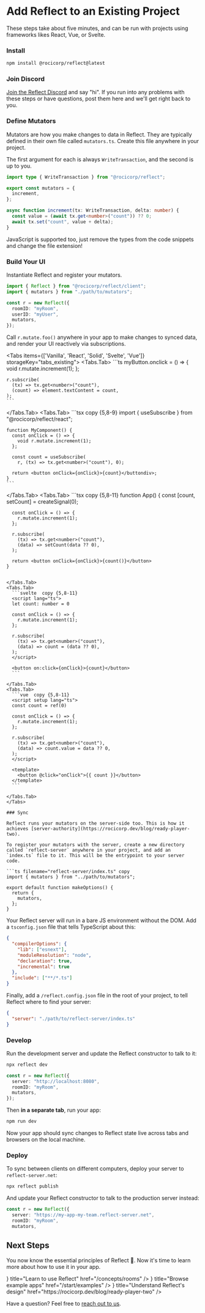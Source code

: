 
# Add Reflect to an Existing Project

These steps take about five minutes, and can be run with projects using frameworks likes React, Vue, or Svelte.

<Steps>

### Install

```bash copy
npm install @rocicorp/reflect@latest
```

### Join Discord

[Join the Reflect Discord](https://discord.reflect.net/) and say "hi". If you run into any problems with these steps or have questions, post them here and we'll get right back to you.

### Define Mutators

Mutators are how you make changes to data in Reflect. They are typically defined in their own file called `mutators.ts`. Create this file anywhere in your project.

The first argument for each is always `WriteTransaction`, and the second is up to you.

```ts filename="mutators.ts" copy
import type { WriteTransaction } from "@rocicorp/reflect";

export const mutators = {
  increment,
};

async function increment(tx: WriteTransaction, delta: number) {
  const value = (await tx.get<number>("count")) ?? 0;
  await tx.set("count", value + delta);
}
```

<Callout type="info">
  JavaScript is supported too, just remove the types from the code snippets and
  change the file extension!
</Callout>

### Build Your UI

Instantiate Reflect and register your mutators.

```ts copy
import { Reflect } from "@rocicorp/reflect/client";
import { mutators } from "./path/to/mutators";

const r = new Reflect({
  roomID: "myRoom",
  userID: "myUser",
  mutators,
});
```

Call `r.mutate.foo()` anywhere in your app to make changes to synced data, and render your UI reactively via subscriptions.

<Tabs items={['Vanilla', 'React', 'Solid', 'Svelte', 'Vue']} storageKey="tabs_existing">
  <Tabs.Tab>
    ```ts
    myButton.onclick = () => {
      void r.mutate.increment(1);
    };

    r.subscribe(
      (tx) => tx.get<number>("count"),
      (count) => element.textContent = count,
    );
    ```

</Tabs.Tab>
  <Tabs.Tab>
    ```tsx copy {5,8-9}
    import { useSubscribe } from "@rocicorp/reflect/react";

    function MyComponent() {
      const onClick = () => {
        void r.mutate.increment(1);
      };

      const count = useSubscribe(
        r, (tx) => tx.get<number>("count"), 0);

      return <button onClick={onClick}>{count}</buttondiv>;
    }
    ```

  </Tabs.Tab>
  <Tabs.Tab>
    ```tsx  copy {5,8-11}
    function App() {
      const [count, setCount] = createSignal(0);

      const onClick = () => {
        r.mutate.increment(1);
      };

      r.subscribe(
        (tx) => tx.get<number>("count"),
        (data) => setCount(data ?? 0),
      );

      return <button onClick={onClick}>{count()}</button>
    }

````

</Tabs.Tab>
<Tabs.Tab>
  ```svelte  copy {5,8-11}
  <script lang="ts">
  let count: number = 0

  const onClick = () => {
    r.mutate.increment(1);
  };

  r.subscribe(
    (tx) => tx.get<number>("count"),
    (data) => count = (data ?? 0),
  );
  </script>

  <button on:click={onClick}>{count}</button>
  ```

</Tabs.Tab>
<Tabs.Tab>
  ```vue  copy {5,8-11}
  <script setup lang="ts">
  const count = ref(0)

  const onClick = () => {
    r.mutate.increment(1);
  };

  r.subscribe(
    (tx) => tx.get<number>("count"),
    (data) => count.value = data ?? 0,
  );
  </script>

  <template>
    <button @click="onClick">{{ count }}</button>
  </template>
  ```

</Tabs.Tab>
</Tabs>

### Sync

Reflect runs your mutators on the server-side too. This is how it achieves [server-authority](https://rocicorp.dev/blog/ready-player-two).

To register your mutators with the server, create a new directory called `reflect-server` anywhere in your project, and add an `index.ts` file to it. This will be the entrypoint to your server code.

```ts filename="reflect-server/index.ts" copy
import { mutators } from "../path/to/mutators";

export default function makeOptions() {
  return {
    mutators,
  };
}
````

Your Reflect server will run in a bare JS environment without the DOM. Add a `tsconfig.json` file that tells TypeScript about this:

```json filename="reflect-server/tsconfig.json" copy
{
  "compilerOptions": {
    "lib": ["esnext"],
    "moduleResolution": "node",
    "declaration": true,
    "incremental": true
  },
  "include": ["**/*.ts"]
}
```

Finally, add a `/reflect.config.json` file in the root of your project, to tell Reflect where to find your server:

```json filename="/reflect.config.json" copy
{
  "server": "./path/to/reflect-server/index.ts"
}
```

### Develop

Run the development server and update the Reflect constructor to talk to it:

```bash copy
npx reflect dev
```

```ts copy {2}
const r = new Reflect({
  server: "http://localhost:8080",
  roomID: "myRoom",
  mutators,
});
```

Then **in a separate tab**, run your app:

```bash copy
npm run dev
```

Now your app should sync changes to Reflect state live across tabs and browsers on the local machine.

### Deploy

To sync between clients on different computers, deploy your server to `reflect-server.net`:

```bash copy
npx reflect publish
```

And update your Reflect constructor to talk to the production server instead:

```ts copy {2}
const r = new Reflect({
  server: "https://my-app-my-team.reflect-server.net",
  roomID: "myRoom",
  mutators,
```

</Steps>

## Next Steps

You now know the essential principles of Reflect 🎉. Now it's time to learn more about how to use it in your app.

<Cards>
  <Card icon={<HowTo />} title="Learn to use Reflect" href="/concepts/rooms" />
  <Card
    icon={<Examples />}
    title="Browse example apps"
    href="/start/examples"
  />
  <Card
    icon={<HowTo />}
    title="Understand Reflect's design"
    href="https://rocicorp.dev/blog/ready-player-two"
  />
</Cards>

Have a question? Feel free to [reach out to us](mailto://hi@reflect.net).
